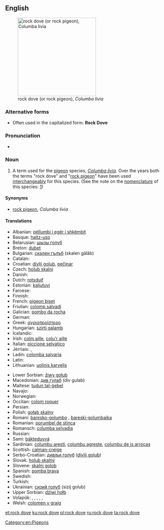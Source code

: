 ==English==
{{wikipedia|Rock Pigeon}}
[[Image:Pigion052006.JPG|thumb|right|250px|rock dove (or rock pigeon), ''Columba livia'']]

===Alternative forms===
* Often used in the capitalized form: '''Rock Dove'''

===Pronunciation===
* {{IPA|/rɒk dʌv/}}

===Noun===
{{en-noun}}

# A term used for the [[pigeon]] species, ''[[Columba livia]]''. Over the years both the terms "rock dove" and "[[rock pigeon]]" have been used [[interchangeably]] for this species. (See the note on the [[nomenclature]] of this species: [http://sufficio.org/ioc/updates/english-names-updates.html])

====Synonyms====
* [[rock pigeon]], ''Columba livia''

====Translations====
{{trans-top|''Columba livia''}}
* Albanian: [[pëllumbi i egër i shkëmbit]]
* Basque: [[haitz-uso]]
* Belarusian: [[шызы голуб]]
* Breton: [[dubet]]
* Bulgarian: [[скален гълъб]] (skalen gǎlǎb)
* Catalan: {{t|ca|colom roquer|m}}
* Croatian: [[divlji golub]], [[pečinar]]
* Czech: [[holub skalní]]
* Danish: {{t|da|klippedue}}
* Dutch: [[rotsduif]] {{g|f}}
* Estonian: [[kaljutuvi]]
* Faroese: {{t|fo|bládúgva}}
* Finnish: {{t+|fi|kalliokyyhky}}
* French: [[pigeon biset]] {{g|m}}
* Friulian: [[colomp salvadi]]
* Galician: [[pombo da rocha]]
* German: {{t|de|Felsentaube|f}}
* Greek: [[αγριοπερίστερο]] {{g|n}}
* Hungarian: [[szirti galamb]]
* Icelandic: {{t+|is|bjargdúfa}}
* Irish: [[colm aille]], [[colu'r aille]]
* Italian: [[piccione selvatico]] {{g|m}}
* Jèrriais: {{t|roa-jer|pigeon d'falaise|m}}, {{t|roa-jer|pigeon d'mé|m}}
* Ladin: [[colomba salvaria]]
* Latin: {{t|la|columba|f}}
* Lithuanian: [[uolinis karvelis]]
{{trans-mid}}
* Lower Sorbian: [[źiwy gołub]]
* Macedonian: [[див гулаб]] (div gulab)
* Maltese: [[tudun tal-ġebel]]
* Navajo: {{t|nv|hasbídí}}
* Norwegian: {{t|no|klippedue}}
* Occitan: [[colom roquer]]
* Persian: {{t|fa|کبوتر چاهی|tr=kabutar ĉâhi}}
* Polish: [[gołąb skalny]] {{g|m}}
* Romani: [[baresko-golumbo]] {{g|m}}, [[bareski-golumbaika]] {{g|f}}
* Romanian: [[porumbel de stinca]]
* Romansch: [[columba selvadia]]
* Russian: {{t|ru|сизый голубь|tr=sízyj gólub’|m}}
* Sami: [[bákteduvvá]]
* Sardinian: [[columbu aresti]], [[columbu agreste]], [[columbu de is arrocas]]
* Scottish: [[calman-creige]]
* Serbo-Croatian: [[дивљи голуб]] ([[divlji golub]]) {{g|m}}
* Slovak: [[holub skalný]] {{g|m}}
* Slovene: [[skalni golob]] {{g|m}}
* Spanish: [[pomba brava]] {{g|f}}
* Swedish: {{t|sv|klippduva}}
* Turkish: {{t+|tr|kaya güvercini}}
* Ukrainian: [[сизий голуб]] (sizij golub)
* Upper Sorbian: [[dźiwi hołb]]
* Volapük: {{qualifier|♂♀}} {{t+|vo|klifapijun}}, {{qualifier|♂}} {{t|vo|klifahipijun}}, {{qualifier|♀}} {{t|vo|klifajipijun}}, {{qualifier|♂♀ offspring, young}} {{t|vo|klifapijunül}}, {{qualifier|♂ offspring}} {{t|vo|klifahipijunül}}, {{qualifier|♀ offspring}} {{t|vo|klifajipijunül}}
* Welsh: [[colomen y graig]]
{{trans-bottom}}

[[Category:en:Pigeons]]

[[et:rock dove]]
[[ku:rock dove]]
[[pl:rock dove]]
[[ru:rock dove]]
[[ta:rock dove]]